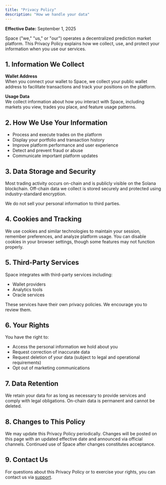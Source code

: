 ```yaml
---
title: "Privacy Policy"
description: "How we handle your data"
---
```


**Effective Date:** September 1, 2025

Space ("we," "us," or "our") operates a decentralized prediction market platform. This Privacy Policy explains how we collect, use, and protect your information when you use our services.

## 1. Information We Collect

**Wallet Address**\
When you connect your wallet to Space, we collect your public wallet address to facilitate transactions and track your positions on the platform.

**Usage Data**\
We collect information about how you interact with Space, including markets you view, trades you place, and feature usage patterns.

## 2. How We Use Your Information

- Process and execute trades on the platform
- Display your portfolio and transaction history
- Improve platform performance and user experience
- Detect and prevent fraud or abuse
- Communicate important platform updates

## 3. Data Storage and Security

Most trading activity occurs on-chain and is publicly visible on the Solana blockchain. Off-chain data we collect is stored securely and protected using industry-standard encryption.

We do not sell your personal information to third parties.

## 4. Cookies and Tracking

We use cookies and similar technologies to maintain your session, remember preferences, and analyze platform usage. You can disable cookies in your browser settings, though some features may not function properly.

## 5. Third-Party Services

Space integrates with third-party services including:

- Wallet providers
- Analytics tools
- Oracle services

These services have their own privacy policies. We encourage you to review them.

## 6. Your Rights

You have the right to:

- Access the personal information we hold about you
- Request correction of inaccurate data
- Request deletion of your data (subject to legal and operational requirements)
- Opt out of marketing communications

## 7. Data Retention

We retain your data for as long as necessary to provide services and comply with legal obligations. On-chain data is permanent and cannot be deleted.

## 8. Changes to This Policy

We may update this Privacy Policy periodically. Changes will be posted on this page with an updated effective date and announced via official channels. Continued use of Space after changes constitutes acceptance.

## 9. Contact Us

For questions about this Privacy Policy or to exercise your rights, you can contact us via [support](/resources/support).